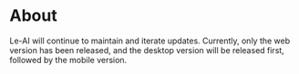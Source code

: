 # About

Le-AI will continue to maintain and iterate updates. Currently, only the web version has been released, and the desktop version will be released first, followed by the mobile version.
